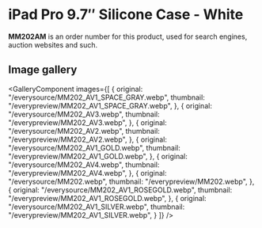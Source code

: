 
# iPad Pro 9.7″ Silicone Case - White

<Callout type='info' emoji='👉🏻'>**MM202AM** is an order number for this product, used for search engines, auction websites and such.</Callout>

## Image gallery

<GalleryComponent
    images={[
      {
        original: "/everysource/MM202_AV1_SPACE_GRAY.webp",
        thumbnail: "/everypreview/MM202_AV1_SPACE_GRAY.webp",
      },
      {
        original: "/everysource/MM202_AV3.webp",
        thumbnail: "/everypreview/MM202_AV3.webp",
      },
      {
        original: "/everysource/MM202_AV2.webp",
        thumbnail: "/everypreview/MM202_AV2.webp",
      },
      {
        original: "/everysource/MM202_AV1_GOLD.webp",
        thumbnail: "/everypreview/MM202_AV1_GOLD.webp",
      },
      {
        original: "/everysource/MM202_AV4.webp",
        thumbnail: "/everypreview/MM202_AV4.webp",
      },
      {
        original: "/everysource/MM202.webp",
        thumbnail: "/everypreview/MM202.webp",
      },
      {
        original: "/everysource/MM202_AV1_ROSEGOLD.webp",
        thumbnail: "/everypreview/MM202_AV1_ROSEGOLD.webp",
      },
      {
        original: "/everysource/MM202_AV1_SILVER.webp",
        thumbnail: "/everypreview/MM202_AV1_SILVER.webp",
      }
    ]}
  />

